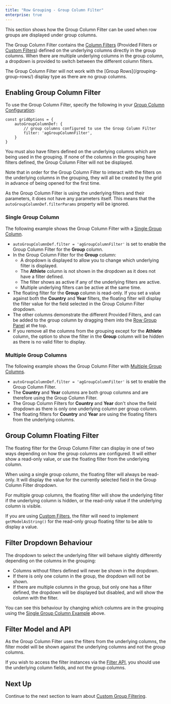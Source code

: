 ```yaml
---
title: "Row Grouping - Group Column Filter"
enterprise: true
---
```


This section shows how the Group Column Filter can be used when row groups are displayed under group columns.

<image-caption src="grouping-column-filter/resources/group-filter.png" alt="Group Column Filter" width="28rem" centered="true"></image-caption>

The Group Column Filter contains the [Column Filters](/filtering/) (Provided Filters or [Custom Filters](/component-filter/))
defined on the underlying columns directly in the group columns. When there are multiple underlying columns in the group 
column, a dropdown is provided to switch between the different column filters.

<note>
The Group Column Filter will not work with the [Group Rows](/grouping-group-rows/) display type as there are no group columns.
</note>

## Enabling Group Column Filter

To use the Group Column Filter, specify the following in your [Group Column Configuration](/grouping-single-group-column/#group-column-configuration):

```
const gridOptions = {
    autoGroupColumnDef: {
        // group columns configured to use the Group Column Filter
        filter: 'agGroupColumnFilter',
    }
}
```

You must also have filters defined on the underlying columns which are being used in the grouping. If none of the columns
in the grouping have filters defined, the Group Column Filter will not be displayed.

Note that in order for the Group Column Filter to interact with the filters on the underlying columns in the grouping, they will all be created by the grid in advance of being opened for the first time.

As the Group Column Filter is using the underlying filters and their parameters, it does not have any parameters itself. This means that the `autoGroupColumnDef.filterParams` property will be ignored.

### Single Group Column

The following example shows the Group Column Filter with a [Single Group Column](/grouping-single-group-column/).

- `autoGroupColumnDef.filter = 'agGroupColumnFilter'` is set to enable the Group Column Filter for the **Group** column.
- In the Group Column Filter for the **Group** column:
    - A dropdown is displayed to allow you to change which underlying filter is displayed.
    - The **Athlete** column is not shown in the dropdown as it does not have a filter defined.
    - The filter shows as active if any of the underlying filters are active.
    - Multiple underlying filters can be active at the same time.
- The floating filter for the **Group** column is read-only. If you set a value against both the **Country** and **Year** filters, the floating filter will display the filter value for the field selected in the Group Column Filter dropdown.
- The other columns demonstrate the different Provided Filters, and can be added to the group column by dragging them into the [Row Group Panel](/grouping-group-panel/) at the top.
- If you remove all the columns from the grouping except for the **Athlete** column, the option to show the filter in the **Group** column will be hidden as there is no valid filter to display.

<GridExampleRunner title='Group Column Filter - Single Group Column' name='group-filter-single' type='generated' options='{ "enterprise": true, "exampleHeight": 565, "modules": ["clientside", "rowgrouping", "menu", "filterpanel", "setfilter", "multifilter"] }'></GridExampleRunner>

### Multiple Group Columns

The following example shows the Group Column Filter with [Multiple Group Columns](/grouping-multiple-group-columns/).

- `autoGroupColumnDef.filter = 'agGroupColumnFilter'` is set to enable the Group Column Filter.
- The **Country** and **Year** columns are both group columns and are therefore using the Group Column Filter.
- The Group Column Filters for **Country** and **Year** don't show the field dropdown as there is only one underlying column per group column.
- The floating filters for **Country** and **Year** are using the floating filters from the underlying columns.

<GridExampleRunner title='Group Column Filter - Multiple Group Columns' name='group-filter-multiple' type='generated' options='{ "enterprise": true, "exampleHeight": 565, "modules": ["clientside", "rowgrouping", "menu", "setfilter"] }'></GridExampleRunner>

## Group Column Floating Filter

The floating filter for the Group Column Filter can display in one of two ways depending on how the group columns are configured.
It will either show a read-only value, or use the floating filter from the underlying column.

When using a single group column, the floating filter will always be read-only. It will display the value for the currently
selected field in the Group Column Filter dropdown.

For multiple group columns, the floating filter will show the underlying filter if the underlying column is hidden, or
the read-only value if the underlying column is visible.

If you are using [Custom Filters](/component-filter/), the filter will need to implement `getModelAsString()` for the
read-only group floating filter to be able to display a value.

## Filter Dropdown Behaviour

The dropdown to select the underlying filter will behave slightly differently depending on the columns in the grouping:
- Columns without filters defined will never be shown in the dropdown.
- If there is only one column in the group, the dropdown will not be shown.
- If there are multiple columns in the group, but only one has a filter defined, the dropdown will be displayed but disabled, and will show the column with the filter.

You can see this behaviour by changing which columns are in the grouping using the [Single Group Column Example](#single-group-column) above.

## Filter Model and API

As the Group Column Filter uses the filters from the underlying columns, the filter model will be shown against the underlying
columns and not the group columns.

If you wish to access the filter instances via the [Filter API](/filter-api/#accessing-individual-filter-component-instances),
you should use the underlying column fields, and not the group columns.

## Next Up

Continue to the next section to learn about [Custom Group Filtering](../grouping-custom-filtering/).